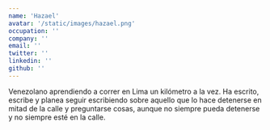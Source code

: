 ```yaml
---
name: 'Hazael'
avatar: '/static/images/hazael.png'
occupation: ''
company: ''
email: ''
twitter: ''
linkedin: ''
github: ''
---
```


Venezolano aprendiendo a correr en Lima un kilómetro a la vez. Ha escrito, escribe y planea seguir escribiendo sobre aquello que lo hace detenerse en mitad de la calle y preguntarse cosas, aunque no siempre pueda detenerse y no siempre esté en la calle.
